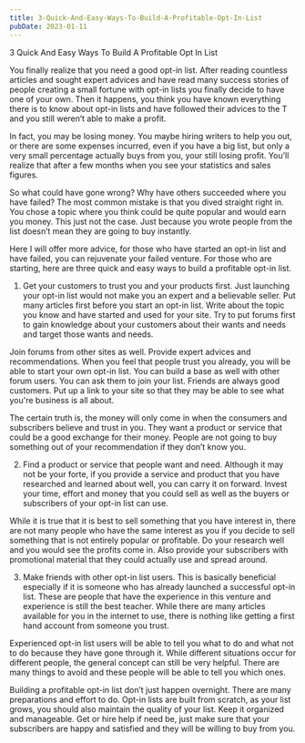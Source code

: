 ```yaml
---
title: 3-Quick-And-Easy-Ways-To-Build-A-Profitable-Opt-In-List
pubDate: 2023-01-11
---
```


3 Quick And Easy Ways To Build A Profitable Opt In List


You finally realize that you need a good opt-in list. After reading countless articles and sought expert advices and have read many success stories of people creating a small fortune with opt-in lists you finally decide to have one of your own. Then it happens, you think you have known everything there is to know about opt-in lists and have followed their advices to the T and you still weren’t able to make a profit.

In fact, you may be losing money. You maybe hiring writers to help you out, or there are some expenses incurred, even if you have a big list, but only a very small percentage actually buys from you, your still losing profit. You’ll realize that after a few months when you see your statistics and sales figures. 

So what could have gone wrong? Why have others succeeded where you have failed? The most common mistake is that you dived straight right in. You chose a topic where you think could be quite popular and would earn you money. This just not the case. Just because you wrote people from the list doesn’t mean they are going to buy instantly.

Here I will offer more advice, for those who have started an opt-in list and have failed, you can rejuvenate your failed venture. For those who are starting, here are three quick and easy ways to build a profitable opt-in list.
1) Get your customers to trust you and your products first. Just launching your opt-in list would not make you an expert and a believable seller. Put many articles first before you start an opt-in list. Write about the topic you know and have started and used for your site. Try to put forums first to gain knowledge about your customers about their wants and needs and target those wants and needs. 

Join forums from other sites as well. Provide expert advices and recommendations. When you feel that people trust you already, you will be able to start your own opt-in list. You can build a base as well with other forum users. You can ask them to join your list. Friends are always good customers. Put up a link to your site so that they may be able to see what you're business is all about.

The certain truth is, the money will only come in when the consumers and subscribers believe and trust in you. They want a product or service that could be a good exchange for their money. People are not going to buy something out of your recommendation if they don’t know you.

2) Find a product or service that people want and need. Although it may not be your forte, if you provide a service and product that you have researched and learned about well, you can carry it on forward. Invest your time, effort and money that you could sell as well as the buyers or subscribers of your opt-in list can use. 

While it is true that it is best to sell something that you have interest in, there are not many people who have the same interest as you if you decide to sell something that is not entirely popular or profitable. Do your research well and you would see the profits come in. Also provide your subscribers with promotional material that they could actually use and spread around. 

3) Make friends with other opt-in list users. This is basically beneficial especially if it is someone who has already launched a successful opt-in list. These are people that have the experience in this venture and experience is still the best teacher. While there are many articles available for you in the internet to use, there is nothing like getting a first hand account from someone you trust.

Experienced opt-in list users will be able to tell you what to do and what not to do because they have gone through it. While different situations occur for different people, the general concept can still be very helpful. There are many things to avoid and these people will be able to tell you which ones. 

Building a profitable opt-in list don’t just happen overnight. There are many preparations and effort to do. Opt-in lists are built from scratch, as your list grows, you should also maintain the quality of your list. Keep it organized and manageable. Get or hire help if need be, just make sure that your subscribers are happy and satisfied and they will be willing to buy from you.